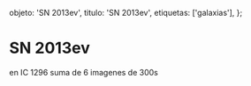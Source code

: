 
  objeto: 'SN 2013ev',
  titulo: 'SN 2013ev',
  etiquetas: ['galaxias'],
};

# SN 2013ev

<Imagen
  src="registro/sn2013-ev_20121200_1_sn2013ev-6-300sf.jpg"
  fecha="20121200"
/>

 en IC 1296 suma de 6 imagenes de 300s